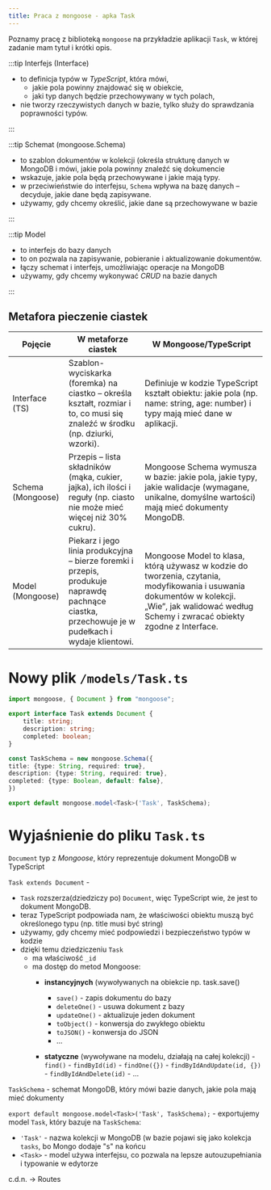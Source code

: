 ```yaml
---
title: Praca z mongoose - apka Task
---
```

Poznamy pracę z biblioteką `mongoose` na przykładzie aplikacji `Task`, w której zadanie mam tytuł i krótki opis.


:::tip Interfejs (Interface)
- to definicja typów w *TypeScript*, która mówi,
    - jakie pola powinny znajdować się w obiekcie,
    - jaki typ danych będzie przechowywany w tych polach,
- nie tworzy rzeczywistych danych w bazie, tylko służy do sprawdzania poprawności typów.

:::

:::tip Schemat (mongoose.Schema)
- to szablon dokumentów w kolekcji (określa strukturę danych w MongoDB i mówi, jakie pola powinny znaleźć się dokumencie
- wskazuje, jakie pola będą przechowywane i jakie mają typy.
- w przeciwieństwie do interfejsu, `Schema` wpływa na bazę danych – decyduje, jakie dane będą zapisywane.
- używamy, gdy chcemy określić, jakie dane są przechowywane w bazie

:::

:::tip Model
- to interfejs do bazy danych
- to on pozwala na zapisywanie, pobieranie i aktualizowanie dokumentów.
- łączy schemat i interfejs, umożliwiając operacje na MongoDB
- używamy, gdy chcemy wykonywać *CRUD* na bazie danych

:::

## Metafora pieczenie ciastek
Pojęcie | W metaforze ciastek | W Mongoose/TypeScript
--- | --- | --- |
Interface (TS) | Szablon-wyciskarka (foremka) na ciastko – określa kształt, rozmiar i to, co musi się znaleźć w środku (np. dziurki, wzorki). | Definiuje w kodzie TypeScript kształt obiektu: jakie pola (np. name: string, age: number) i typy mają mieć dane w aplikacji.
Schema (Mongoose) | Przepis – lista składników (mąka, cukier, jajka), ich ilości i reguły (np. ciasto nie może mieć więcej niż 30% cukru). | Mongoose Schema wymusza w bazie: jakie pola, jakie typy, jakie walidacje (wymagane, unikalne, domyślne wartości) mają mieć dokumenty MongoDB.
Model (Mongoose) | Piekarz i jego linia produkcyjna – bierze foremki i przepis, produkuje naprawdę pachnące ciastka, przechowuje je w pudełkach i wydaje klientowi. | Mongoose Model to klasa, którą używasz w kodzie do tworzenia, czytania, modyfikowania i usuwania dokumentów w kolekcji. „Wie”, jak walidować według Schemy i zwracać obiekty zgodne z Interface.


# Nowy plik `/models/Task.ts`
```typescript
import mongoose, { Document } from "mongoose";

export interface Task extends Document {
    title: string;
    description: string;
    completed: boolean;
}

const TaskSchema = new mongoose.Schema({
title: {type: String, required: true},
description: {type: String, required: true},
completed: {type: Boolean, default: false},
})

export default mongoose.model<Task>('Task', TaskSchema);
```
# Wyjaśnienie do pliku `Task.ts`
`Document` typ z *Mongoose*, który reprezentuje dokument MongoDB w TypeScript

`Task extends Document` -
- `Task` rozszerza(dziedziczy po) `Document`, więc TypeScript wie, że jest to dokument MongoDB.
- teraz TypeScript podpowiada nam, że właściwości obiektu muszą być określonego typu (np. title musi być string)
- używamy, gdy chcemy mieć podpowiedzi i bezpieczeństwo typów w kodzie
- dzięki temu dziedziczeniu `Task`
    - ma właściwość `_id`
    - ma dostęp do metod Mongoose:
        - **instancyjnych** (wywoływanych na obiekcie np. task.save()
            - `save()` - zapis dokumentu do bazy
            - `deleteOne()` - usuwa dokument z bazy
            - `updateOne()` - aktualizuje jeden dokument
            - `toObject()` - konwersja do zwykłego obiektu
            - `toJSON()` - konwersja do JSON
            - ...

      - **statyczne** (wywoływane na modelu, działają na całej kolekcji)
            - `find()`
            - `findById(id)`
            - `findOne({})`
            - `findByIdAndUpdate(id, {})`
            - `findByIdAndDelete(id)`
            - ...

`TaskSchema` - schemat MongoDB, który mówi bazie danych, jakie pola mają mieć dokumenty

`export default mongoose.model<Task>('Task', TaskSchema);` - exportujemy model `Task`, który bazuje na `TaskSchema`:
- `'Task'`  - nazwa kolekcji w MongoDB (w bazie pojawi się jako kolekcja `tasks`, bo Mongo dodaje "s" na końcu
- `<Task>`  - model używa interfejsu, co pozwala na lepsze autouzupełniania i typowanie w edytorze

c.d.n. -> Routes


